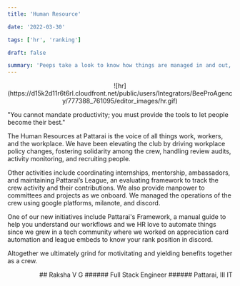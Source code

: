 ```yaml
---
title: 'Human Resource'

date: '2022-03-30'

tags: ['hr', 'ranking']

draft: false

summary: 'Peeps take a look to know how things are managed in and out, and how manpower administration is handled at Pattarai. '
---
```


<div align="center">
  ![hr](https://d15k2d11r6t6rl.cloudfront.net/public/users/Integrators/BeeProAgency/777388_761095/editor_images/hr.gif)
</div>

"You cannot mandate productivity; you must provide the tools to let people become their best."

The Human Resources at Pattarai is the voice of all things work, workers, and the workplace. We have been elevating the club by driving workplace policy changes, fostering solidarity among the crew, handling review audits, activity monitoring, and recruiting people.

Other activities include coordinating internships, mentorship, ambassadors, and maintaining Pattarai’s League, an evaluating framework to track the crew activity and their contributions. We also provide manpower to committees and projects as we onboard. We managed the operations of the crew using google platforms, milanote, and discord.

One of our new initiatives include Pattarai's Framework, a manual guide to help you understand our workflows and we HR love to automate things since we grew in a tech community where we worked on appreciation card automation and league embeds to know your rank position in discord.

Altogether we ultimately grind for motivitating and yielding benefits together as a crew.

<div align="right">
## Raksha V G
###### Full Stack Engineer
###### Pattarai, III IT

</div>
